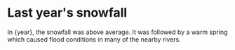 
# Last year's snowfall

In {year}, the snowfall was above average.
It was followed by a warm spring which caused
flood conditions in many of the nearby rivers.
